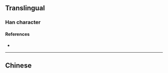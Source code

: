 {{character info/new}}
{{also|嗆}}
==Translingual==

===Han character===
{{Han char|rn=30|rad=口|as=04|sn=7|four=|canj=ROSU|ids=⿰口仓}}

====References====
* {{Han ref|kx=0181.191|hdz=10592.060|uh=545B|ud=21595}}

----

==Chinese==
{{zh-see|嗆}}